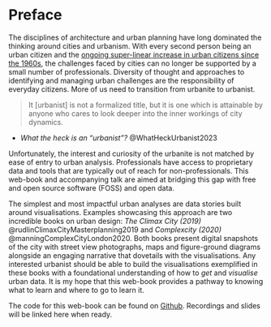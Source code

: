 # Preface

The disciplines of architecture and urban planning have long dominated the thinking around cities and urbanism. With every second person being an urban citizen and the [ongoing super-linear increase in urban citizens since the 1960s](1%20in%202%20people%20worldwide%20are%20urban%20citizens), the challenges faced by cities can no longer be supported by a small number of professionals. Diversity of thought and approaches to identifying and managing urban challenges are the responsibility of everyday citizens. More of us need to transition from urbanite to urbanist. 

> It [urbanist] is not a formalized title, but it is one which is attainable by anyone who cares to look deeper into the inner workings of city dynamics.

- _What the heck is an "urbanist"?_ @WhatHeckUrbanist2023

Unfortunately, the interest and curiosity of the urbanite is not matched by ease of entry to urban analysis. Professionals have access to proprietary data and tools that are typically out of reach for non-professionals. This web-book and accompanying talk are aimed at bridging this gap with free and open source software (FOSS) and open data.

The simplest and most impactful urban analyses are data stories built around visualisations. Examples showcasing this approach are two incredible books on urban design: _The Climax City (2019)_ @rudlinClimaxCityMasterplanning2019 and _Complexcity (2020)_ @manningComplexCityLondon2020. Both books present digital snapshots of the city with street view photographs, maps and figure-ground diagrams alongside an engaging narrative that dovetails with the visualisations. Any interested urbanist should be able to build the visualisations exemplified in these books with a foundational understanding of how to _get_ and _visualise_ urban data. It is my hope that this web-book provides a pathway to knowing what to learn and where to go to learn it.

The code for this web-book can be found on [Github](https://github.com/shriv/foss4g-2023). Recordings and slides will be linked here when ready. 